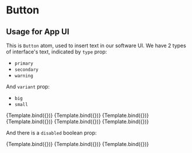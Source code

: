 <!-- button.stories.mdx -->



<Meta title="Atoms/Button" component={Button} />


# Button


##  Usage for App UI

This is `Button` atom, used to insert text in our software UI. 
We have 2 types of interface's text, indicated by `type` prop:

- `primary`
- `secondary`
- `warning`

And `variant` prop:

- `big`
- `small`

<Canvas columns={2} withSource="open">
  <Story
    name="button-primary-big"
    args={{
      as: "primary",
      variant: "big",
      children: "Open project..."
    }}
  >
    {Template.bind({})}
  </Story>
  <Story
    name="button-primary-small"
    args={{
      as: "primary",
      variant: "small",
      children: "Open footing design"
    }}
  >
    {Template.bind({})}
  </Story>
  <Story
    name="button-secondary-big"
    args={{
      as: "secondary",
      variant: "big",
      children: "Run all checks"
    }}
  >
    {Template.bind({})}
  </Story>
  <Story
    name="button-secondary-small"
    args={{
      as: "secondary",
      variant: "small",
      children: "Run all checks"
    }}
  >
    {Template.bind({})}
  </Story>
  <Story
    name="button-warning-big"
    args={{
      as: "warning",
      variant: "big",
      children: "Delete footing"
    }}
  >
    {Template.bind({})}
  </Story>
  <Story
    name="button-warning-small"
    args={{
      as: "warning",
      variant: "small",
      children: "Delete footing"
    }}
  >
    {Template.bind({})}
  </Story>
</Canvas>


And there is a `disabled` boolean prop:

<Canvas columns={3} withSource="open">
  <Story
    name="button-primary-small-disabled"
    argTypes={{
      disabled: {control: 'boolean'},
    }}
    args={{
      as: "primary",
      variant: "small",
      disabled: true,
      children: "Run all checks"
    }}
  >
    {Template.bind({})}
  </Story>
  <Story
    name="button-secondary-small-disabled"
    argTypes={{
      disabled: {control: 'boolean'},
    }}
    args={{
      as: "secondary",
      variant: "small",
      disabled: true,
      children: "Run all checks"
    }}
  >
    {Template.bind({})}
  </Story>
  <Story
    name="button-warning-small-disabled"
    argTypes={{
      disabled: {control: 'boolean'},
    }}
    args={{
      as: "warning",
      variant: "small",
      disabled: true,
      children: "Delete footing"
    }}
  >
    {Template.bind({})}
  </Story>
</Canvas>
